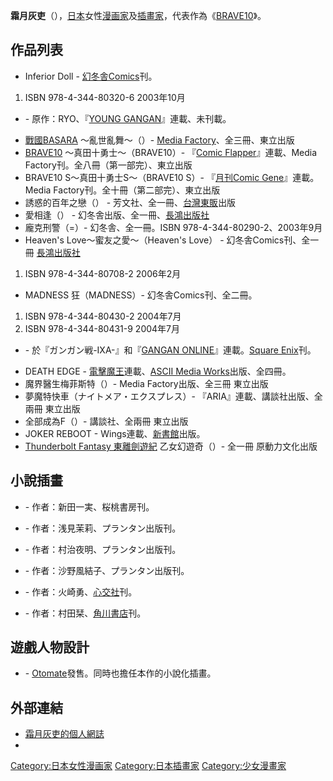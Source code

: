 {{expand|time=2010-04-09T08:12:09+00:00}}

{{Japanese|japanese=霜月 かいり|kana=しもつき かいり|romaji=Shimotsuki Kairi}}

'''霜月灰吏'''（{{bd||11月14日|catIdx=Shimotsuki Kairi}}），[[日本|日本]]女性[[漫画家|漫画家]]及[[插畫家|插畫家]]，代表作為《[[BRAVE10|BRAVE10]]》。

== 作品列表 ==
*Inferior Doll - [[幻冬舎|幻冬舎]]Comics刊。
#ISBN 978-4-344-80320-6 2003年10月
*{{lang|ja|神の烙印}} - 原作：RYO、『[[YOUNG_GANGAN|YOUNG GANGAN]]』連載、未刊載。
*[[戰國BASARA|戰國BASARA]] ～亂世亂舞～（{{lang|ja|戦国BASARA 乱・世・乱・舞 -}}）- [[Media_Factory|Media Factory]]、全三冊、東立出版
*[[BRAVE10|BRAVE10]] ～真田十勇士～（BRAVE10）- 『[[Comic_Flapper|Comic Flapper]]』連載、Media Factory刊。全八冊（第一部完）、東立出版
*BRAVE10 S～真田十勇士S～（BRAVE10 S）- 『[[月刊Comic_Gene|月刊Comic Gene]]』連載。Media Factory刊。全十冊（第二部完）、東立出版
*誘惑的百年之戀（{{lang|ja|誘い 百年の恋}}） - 芳文社、全一冊、[[台灣東販|台灣東販]]出版
*愛相逢（{{lang|ja|君を迎えに}}） - 幻冬舎出版、全一冊、[[長鴻出版社|長鴻出版社]]
*龐克刑警（{{lang|ja|キッド・ピストルズ パンク}}={{lang|ja|マザーグースの事件簿}}）- 幻冬舎、全一冊。ISBN 978-4-344-80290-2、2003年9月
*Heaven's Love～蜜友之愛～（Heaven's Love） - 幻冬舎Comics刊、全一冊 [[長鴻出版社|長鴻出版社]]
#ISBN 978-4-344-80708-2 2006年2月
*MADNESS 狂（MADNESS）- 幻冬舎Comics刊、全二冊。
#ISBN 978-4-344-80430-2 2004年7月
#ISBN 978-4-344-80431-9 2004年7月
*{{lang|ja|伊達柱}} - 於『ガンガン戦-IXA-』和『[[GANGAN_ONLINE|GANGAN ONLINE]]』連載。[[Square_Enix|Square Enix]]刊。
*DEATH EDGE - [[電擊魔王|電擊魔王]]連載、[[ASCII_Media_Works|ASCII Media Works]]出版、全四冊。
*魔界醫生梅菲斯特（{{lang|ja|魔界医師メフィスト}}）- Media Factory出版、全三冊 東立出版
*夢魔特快車（ナイトメア・エクスプレス）- 『ARIA』連載、講談社出版、全兩冊 東立出版
*全部成為F（{{lang|ja|すべてがFになる -THE PERFECT INSIDER-}}）- 講談社、全兩冊 東立出版
*JOKER REBOOT - Wings連載、[[新書館|新書館]]出版。
*[[Thunderbolt_Fantasy_東離劍遊紀|Thunderbolt Fantasy 東離劍遊紀]] 乙女幻遊奇（{{lang|ja|Thunderbolt Fantasy 東離劍遊紀 乙女幻遊奇}}）- 全一冊 原動力文化出版

==小說插畫==
*{{lang|ja|竜の紋章 Season シリーズ}} - 作者：新田一実、桜桃書房刊。
*{{lang|ja|貴人は香る肌を愛でる}} - 作者：浅見茉莉、プランタン出版刊。
*{{lang|ja|囚われの蜘蛛}} - 作者：村治夜明、プランタン出版刊。
*{{lang|ja|人肌の秘めごと}} - 作者：沙野風結子、プランタン出版刊。
*{{lang|ja|帝王は恋に惑う}} - 作者：火崎勇、[[心交社|心交社]]刊。
*{{lang|ja|西の末裔 シリーズ}} - 作者：村田栞、[[角川書店|角川書店]]刊。

==遊戲人物設計==
*{{lang|ja|百華夜光}} - [[Otomate|Otomate]]發售。同時也擔任本作的小說化插畫。

==外部連結==
*[http://neneharu.blog.shinobi.jp/ 霜月灰吏的個人網誌] {{Wayback|url=http://neneharu.blog.shinobi.jp/ |date=20200618232007 }}
*{{twitter|s_kaili|霜月灰吏}}

{{DEFAULTSORT:Shimotsuki Kairi}}
[[Category:日本女性漫画家|Category:日本女性漫画家]]
[[Category:日本插畫家|Category:日本插畫家]]
[[Category:少女漫畫家|Category:少女漫畫家]]